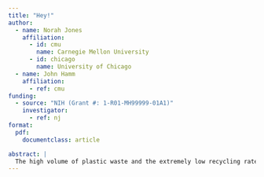 ```yaml
---
title: "Hey!"
author:
  - name: Norah Jones
    affiliation:
      - id: cmu
        name: Carnegie Mellon University
      - id: chicago
        name: University of Chicago
  - name: John Hamm
    affiliation:
      - ref: cmu
funding:
  - source: "NIH (Grant #: 1-R01-MH99999-01A1)"
    investigator: 
      - ref: nj      
format: 
  pdf:
    documentclass: article

abstract: |
  The high volume of plastic waste and the extremely low recycling rate has created a serious challenge worldwide. Local distributed recycling coupled to additive manufacturing (DRAM) offers a solution by economically incentivizing local recycling. A new DRAM technology capable of processing large quantities of plastic waste quickly is fused granular fabrication (FGF), where solid shredded plastic waste can be reused directly as 3D printing feedstock. This study presents an experimental assessment of multi-material recycling printability, using two of the most common thermoplastics in the beverage industry polyethylene terephthalate (PET) and high-density polyethylene (HDPE) and the feasibility of mixing PET and HDPE to be used as a feedstock material for large-scale 3-D printing. After the material collection, shredding, and cleaning its characterization, and optimization of parameters for 3D printing was performed. Results showed the feasibility of printing a large object from rPET/rHDPE flakes reducing the production cost up to 88%. .    
---
```

